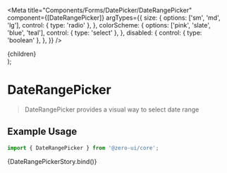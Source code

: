 
<Meta
  title="Components/Forms/DatePicker/DateRangePicker"
  component={[DateRangePicker]}
  argTypes={{
    size: {
      options: ['sm', 'md', 'lg'],
      control: { type: 'radio' },
    },
    colorScheme: {
      options: ['pink', 'slate', 'blue', 'teal'],
      control: { type: 'select' },
    },
    disabled: {
      control: { type: 'boolean' },
    },
  }}
/>

  <div style={{ height: '100vh' }}>
    <DateRangePicker {...args}>{children}</DateRangePicker>
  </div>
);

# DateRangePicker

> DateRangePicker provides a visual way to select date range

## Example Usage

```jsx
import { DateRangePicker } from '@zero-ui/core';
```

<Canvas columns={2} withSource="close">
  <Story
    name="DateRangePicker"
    args={{
      size: 'sm',
      fullWidth: false,
    }}
  >
    {DateRangePickerStory.bind()}
  </Story>
</Canvas>

<ArgsTable of={DateRangePicker} />
